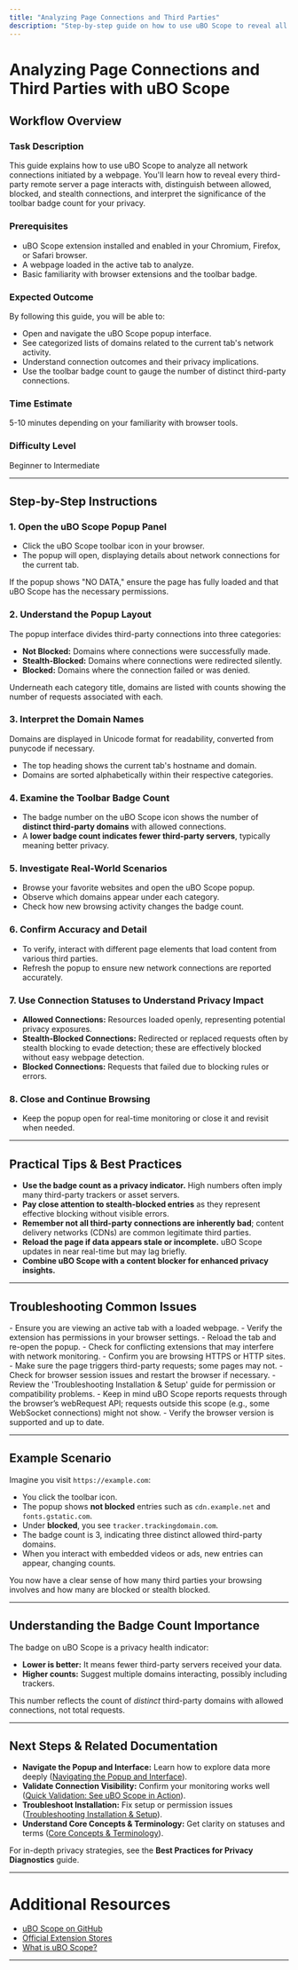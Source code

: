 ```yaml
---
title: "Analyzing Page Connections and Third Parties"
description: "Step-by-step guide on how to use uBO Scope to reveal all network connections for a web page, understand the difference between allowed, blocked, and stealth outcomes, and interpret why the badge count matters for privacy."
---
```


# Analyzing Page Connections and Third Parties with uBO Scope

## Workflow Overview

### Task Description
This guide explains how to use uBO Scope to analyze all network connections initiated by a webpage. You'll learn how to reveal every third-party remote server a page interacts with, distinguish between allowed, blocked, and stealth connections, and interpret the significance of the toolbar badge count for your privacy.

### Prerequisites
- uBO Scope extension installed and enabled in your Chromium, Firefox, or Safari browser.
- A webpage loaded in the active tab to analyze.
- Basic familiarity with browser extensions and the toolbar badge.

### Expected Outcome
By following this guide, you will be able to:
- Open and navigate the uBO Scope popup interface.
- See categorized lists of domains related to the current tab's network activity.
- Understand connection outcomes and their privacy implications.
- Use the toolbar badge count to gauge the number of distinct third-party connections.

### Time Estimate
5-10 minutes depending on your familiarity with browser tools.

### Difficulty Level
Beginner to Intermediate

---

## Step-by-Step Instructions

### 1. Open the uBO Scope Popup Panel

- Click the uBO Scope toolbar icon in your browser.
- The popup will open, displaying details about network connections for the current tab.

<Check>
If the popup shows "NO DATA," ensure the page has fully loaded and that uBO Scope has the necessary permissions.
</Check>

### 2. Understand the Popup Layout

The popup interface divides third-party connections into three categories:
- **Not Blocked:** Domains where connections were successfully made.
- **Stealth-Blocked:** Domains where connections were redirected silently.
- **Blocked:** Domains where the connection failed or was denied.

Underneath each category title, domains are listed with counts showing the number of requests associated with each.

### 3. Interpret the Domain Names

Domains are displayed in Unicode format for readability, converted from punycode if necessary.

- The top heading shows the current tab's hostname and domain.
- Domains are sorted alphabetically within their respective categories.

### 4. Examine the Toolbar Badge Count

- The badge number on the uBO Scope icon shows the number of **distinct third-party domains** with allowed connections.
- A **lower badge count indicates fewer third-party servers**, typically meaning better privacy.

### 5. Investigate Real-World Scenarios

- Browse your favorite websites and open the uBO Scope popup.
- Observe which domains appear under each category.
- Check how new browsing activity changes the badge count.

### 6. Confirm Accuracy and Detail

- To verify, interact with different page elements that load content from various third parties.
- Refresh the popup to ensure new network connections are reported accurately.

### 7. Use Connection Statuses to Understand Privacy Impact

- **Allowed Connections:** Resources loaded openly, representing potential privacy exposures.
- **Stealth-Blocked Connections:** Redirected or replaced requests often by stealth blocking to evade detection; these are effectively blocked without easy webpage detection.
- **Blocked Connections:** Requests that failed due to blocking rules or errors.

### 8. Close and Continue Browsing

- Keep the popup open for real-time monitoring or close it and revisit when needed.

---

## Practical Tips & Best Practices

- **Use the badge count as a privacy indicator.** High numbers often imply many third-party trackers or asset servers.
- **Pay close attention to stealth-blocked entries** as they represent effective blocking without visible errors.
- **Remember not all third-party connections are inherently bad**; content delivery networks (CDNs) are common legitimate third parties.
- **Reload the page if data appears stale or incomplete.** uBO Scope updates in near real-time but may lag briefly.
- **Combine uBO Scope with a content blocker for enhanced privacy insights.**

---

## Troubleshooting Common Issues

<AccordionGroup title="Troubleshooting Connection Analysis">  
<Accordion title="Popup Shows 'NO DATA'">  
- Ensure you are viewing an active tab with a loaded webpage.
- Verify the extension has permissions in your browser settings.
- Reload the tab and re-open the popup.
- Check for conflicting extensions that may interfere with network monitoring.
</Accordion>  
<Accordion title="Badge Count Does Not Change">  
- Confirm you are browsing HTTPS or HTTP sites.
- Make sure the page triggers third-party requests; some pages may not.
- Check for browser session issues and restart the browser if necessary.
- Review the 'Troubleshooting Installation & Setup' guide for permission or compatibility problems.
</Accordion>  
<Accordion title="Unexpected Domains or Missing Entries">  
- Keep in mind uBO Scope reports requests through the browser’s webRequest API; requests outside this scope (e.g., some WebSocket connections) might not show.
- Verify the browser version is supported and up to date.
</Accordion>
</AccordionGroup>

---

## Example Scenario

Imagine you visit `https://example.com`:

- You click the toolbar icon.
- The popup shows **not blocked** entries such as `cdn.example.net` and `fonts.gstatic.com`.
- Under **blocked**, you see `tracker.trackingdomain.com`.
- The badge count is 3, indicating three distinct allowed third-party domains.
- When you interact with embedded videos or ads, new entries can appear, changing counts.

You now have a clear sense of how many third parties your browsing involves and how many are blocked or stealth blocked.

---

## Understanding the Badge Count Importance

The badge on uBO Scope is a privacy health indicator:

- **Lower is better:** It means fewer third-party servers received your data.
- **Higher counts:** Suggest multiple domains interacting, possibly including trackers.

This number reflects the count of *distinct* third-party domains with allowed connections, not total requests.

---

## Next Steps & Related Documentation

- **Navigate the Popup and Interface:** Learn how to explore data more deeply ([Navigating the Popup and Interface](./guides/getting-started/explore-popup)).
- **Validate Connection Visibility:** Confirm your monitoring works well ([Quick Validation: See uBO Scope in Action](./getting-started/basic-usage-validation/validate-connection-visibility)).
- **Troubleshoot Installation:** Fix setup or permission issues ([Troubleshooting Installation & Setup](./getting-started/basic-usage-validation/troubleshooting-installation)).
- **Understand Core Concepts & Terminology:** Get clarity on statuses and terms ([Core Concepts & Terminology](./overview/how-it-works-architecture/core-concepts-and-terminology)).

For in-depth privacy strategies, see the **Best Practices for Privacy Diagnostics** guide.

---

# Additional Resources

- [uBO Scope on GitHub](https://github.com/gorhill/uBO-Scope)
- [Official Extension Stores](https://github.com/gorhill/uBO-Scope#ubo-scope)
- [What is uBO Scope?](./overview/product-introduction-and-value/what-is-ubo-scope)

---